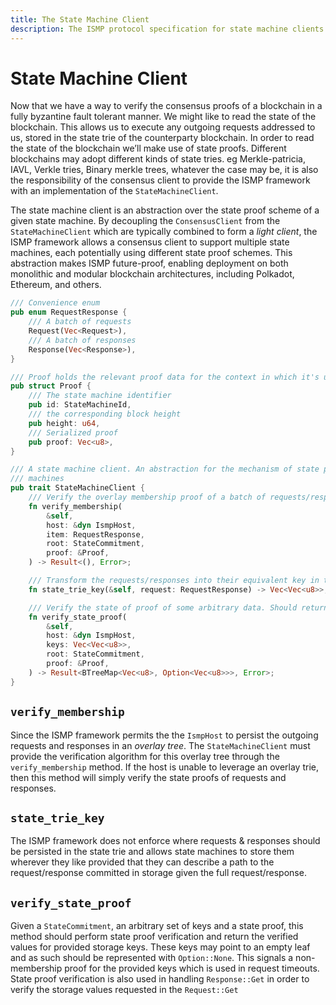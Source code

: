 ```yaml
---
title: The State Machine Client
description: The ISMP protocol specification for state machine clients
---
```


# State Machine Client

Now that we have a way to verify the consensus proofs of a blockchain in a fully byzantine fault tolerant manner. We might like to read the state of the blockchain. This allows us to execute any outgoing requests addressed to us, stored in the state trie of the counterparty blockchain. In order to read the state of the blockchain we’ll make use of state proofs. Different blockchains may adopt different kinds of state tries. eg Merkle-patricia, IAVL, Verkle tries, Binary merkle trees, whatever the case may be, it is also the responsibility of the consensus client to provide the ISMP framework with an implementation of the `StateMachineClient`.

The state machine client is an abstraction over the state proof scheme of a given state machine. By decoupling the `ConsensusClient` from the `StateMachineClient` which are typically combined to form a _light client_, the ISMP framework allows a consensus client to support multiple state machines, each potentially using different state proof schemes. This abstraction makes ISMP future-proof, enabling deployment on both monolithic and modular blockchain architectures, including Polkadot, Ethereum, and others.

```rust
/// Convenience enum
pub enum RequestResponse {
    /// A batch of requests
    Request(Vec<Request>),
    /// A batch of responses
    Response(Vec<Response>),
}

/// Proof holds the relevant proof data for the context in which it's used.
pub struct Proof {
    /// The state machine identifier
    pub id: StateMachineId,
    /// the corresponding block height
    pub height: u64,
    /// Serialized proof
    pub proof: Vec<u8>,
}

/// A state machine client. An abstraction for the mechanism of state proof verification for state
/// machines
pub trait StateMachineClient {
    /// Verify the overlay membership proof of a batch of requests/responses.
    fn verify_membership(
        &self,
        host: &dyn IsmpHost,
        item: RequestResponse,
        root: StateCommitment,
        proof: &Proof,
    ) -> Result<(), Error>;

    /// Transform the requests/responses into their equivalent key in the state trie.
    fn state_trie_key(&self, request: RequestResponse) -> Vec<Vec<u8>>;

    /// Verify the state of proof of some arbitrary data. Should return the verified data
    fn verify_state_proof(
        &self,
        host: &dyn IsmpHost,
        keys: Vec<Vec<u8>>,
        root: StateCommitment,
        proof: &Proof,
    ) -> Result<BTreeMap<Vec<u8>, Option<Vec<u8>>>, Error>;
}
```

## `verify_membership`

Since the ISMP framework permits the the `IsmpHost` to persist the outgoing requests and responses in an _overlay tree_. The `StateMachineClient` must provide the verification algorithm for this overlay tree through the `verify_membership` method. If the host is unable to leverage an overlay trie, then this method will simply verify the state proofs of requests and responses.

## `state_trie_key`

The ISMP framework does not enforce where requests & responses should be persisted in the state trie and allows state machines to store them wherever they like provided that they can describe a path to the request/response committed in storage given the full request/response.

## `verify_state_proof`

Given a `StateCommitment`, an arbitrary set of keys and a state proof, this method should perform state proof verification and return the verified values for provided storage keys. These keys may point to an empty leaf and as such should be represented with `Option::None`. This signals a non-membership proof for the provided keys which is used in request timeouts. State proof verification is also used in handling `Response::Get` in order to verify the storage values requested in the `Request::Get`
